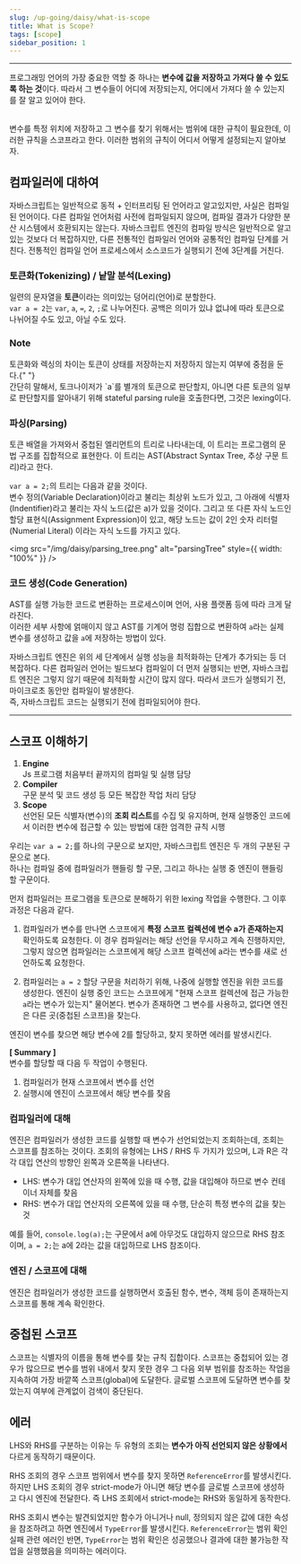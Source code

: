 ```yaml
---
slug: /up-going/daisy/what-is-scope
title: What is Scope?
tags: [scope]
sidebar_position: 1
---
```


---

프로그래밍 언어의 가장 중요한 역할 중 하나는 **변수에 값을 저장하고 가져다 쓸 수 있도록 하는 것**이다.
따라서 그 변수들이 어디에 저장되는지, 어디에서 가져다 쓸 수 있는지를 잘 알고 있어야 한다.

<br />
변수를 특정 위치에 저장하고 그 변수를 찾기 위해서는 범위에 대한 규칙이 필요한데,
이러한 규칙을 스코프라고 한다. 이러한 범위의 규칙이 어디서 어떻게 설정되는지 알아보자.

## 컴파일러에 대하여

자바스크립트는 일반적으로 동적 + 인터프리팅 된 언어라고 알고있지만, 사실은 컴파일 된 언어이다.
다른 컴파일 언어처럼 사전에 컴파일되지 않으며, 컴파일 결과가 다양한 분산 시스템에서 호환되지는 않는다.
자바스크립트 엔진의 컴파일 방식은 일반적으로 알고 있는 것보다 더 복잡하지만, 다른 전통적인 컴파일러 언어와 공통적인 컴파일 단계를 거친다.
전통적인 컴파일 언어 프로세스에서 소스코드가 실행되기 전에 3단계를 거친다.

### 토큰화(Tokenizing) / 낱말 분석(Lexing)

일련의 문자열을 **토큰**이라는 의미있는 덩어리(언어)로 분할한다.<br/>
`var a = 2`는 `var`, `a`, `=`, `2`, `;`로 나누어진다.
공백은 의미가 있냐 없냐에 따라 토큰으로 나뉘어질 수도 있고, 아닐 수도 있다.

<div
  style={{ border: "1px solid #667085", borderRadius: "6px", padding: "10px" }}
>
  <h3 style={{ textAlign: "center" }}>Note</h3>
  토큰화와 렉싱의 차이는 토큰이 상태를 저장하는지 저장하지 않는지 여부에 중점을 둔다.{" "}
  <br />
  간단히 말해서, 토크나이저가 `a`를 별개의 토큰으로 판단할지, 아니면 다른 토큰의
  일부로 판단할지를 알아내기 위해 stateful parsing rule을 호출한다면, 그것은
  lexing이다.
</div>

### 파싱(Parsing)

토큰 배열을 가져와서 중첩된 엘리먼트의 트리로 나타내는데, 이 트리는 프로그램의 문법 구조를 집합적으로 표현한다.
이 트리는 AST(Abstract Syntax Tree, 추상 구문 트리)라고 한다.<br/>

`var a = 2;`의 트리는 다음과 같을 것이다. <br/>
변수 정의(Variable Declaration)이라고 불리는 최상위 노드가 있고, 그 아래에 식별자(Indentifier)라고 불리는 자식 노드(값은 a)가 있을 것이다.
그리고 또 다른 자식 노드인 할당 표현식(Assignment Expression)이 있고, 해당 노드는 값이 2인 숫자 리터럴(Numerial Literal) 이라는 자식 노드를 가지고 있다.

<img
  src="/img/daisy/parsing_tree.png"
  alt="parsingTree"
  style={{ width: "100%" }}
/>

### 코드 생성(Code Generation)

AST를 실행 가능한 코드로 변환하는 프로세스이며 언어, 사용 플랫폼 등에 따라 크게 달라진다.<br/>
이러한 세부 사항에 얽매이지 않고 AST를 기계어 명렁 집합으로 변환하여 `a`라는 실제 변수를 생성하고 값을 `a`에 저장하는 방법이 있다.

자바스크립트 엔진은 위의 세 단계에서 실행 성능을 최적화하는 단계가 추가되는 등 더 복잡하다.
다른 컴파일러 언어는 빌드보다 컴파일이 더 먼저 실행되는 반면, 자바스크립트 엔진은 그렇지 않기 때문에 최적화할 시간이 많지 않다.
따라서 코드가 실행되기 전, 마이크로초 동안만 컴파일이 발생한다. <br/>
즉, 자바스크립트 코드는 실행되기 전에 컴파일되어야 한다.

---

## 스코프 이해하기

1. **Engine**<br/>
   Js 프로그램 처음부터 끝까지의 컴파일 및 실행 담당
2. **Compiler**<br/>
   구문 분석 및 코드 생성 등 모든 복잡한 작업 처리 담당
3. **Scope**<br/>
   선언된 모든 식별자(변수)의 **조회 리스트**를 수집 및 유지하며, 현재 실행중인 코드에서 이러한 변수에 접근할 수 있는 방법에 대한 엄격한 규칙 시행

우리는 `var a = 2;`를 하나의 구문으로 보지만, 자바스크립트 엔진은 두 개의 구분된 구문으로 본다.<br/>
하나는 컴파일 중에 컴파일러가 핸들링 할 구문, 그리고 하나는 실행 중 엔진이 핸들링 할 구문이다.

먼저 컴파일러는 프로그램을 토큰으로 분해하기 위한 lexing 작업을 수행한다. 그 이후 과정은 다음과 같다.<br/>

1. 컴파일러가 변수를 만나면 스코프에게 **특정 스코프 컬렉션에 변수 a가 존재하는지** 확인하도록 요청한다.
   이 경우 컴파일러는 해당 선언을 무시하고 계속 진행하지만, 그렇지 않으면 컴파일러는 스코프에게 해당 스코프 컬렉션에 a라는 변수를 새로 선언하도록 요청한다.

2. 컴파일러는 `a = 2` 할당 구문을 처리하기 위해, 나중에 실행할 엔진을 위한 코드를 생성한다.
   엔진이 실행 중인 코드는 스코프에게 "현재 스코프 컬렉션에 접근 가능한 `a`라는 변수가 있는지" 물어본다. 변수가 존재하면 그 변수를 사용하고, 없다면 엔진은 다른 곳(중첩된 스코프)을 찾는다.

엔진이 변수를 찾으면 해당 변수에 2를 할당하고, 찾지 못하면 에러를 발생시킨다.

**[ Summary ]** <br/>
변수를 할당할 때 다음 두 작업이 수행된다.

1. 컴파일러가 현재 스코프에서 변수를 선언
2. 실행시에 엔진이 스코프에서 해당 변수를 찾음

### 컴파일러에 대해

엔진은 컴파일러가 생성한 코드를 실행할 때 변수가 선언되었는지 조회하는데, 조회는 스코프를 참조하는 것이다.
조회의 유형에는 LHS / RHS 두 가지가 있으며, L과 R은 각각 대입 연산의 방향인 왼쪽과 오른쪽을 나타낸다.

- LHS: 변수가 대입 연산자의 왼쪽에 있을 때 수행, 값을 대입해야 하므로 변수 컨테이너 자체를 찾음
- RHS: 변수가 대입 연산자의 오른쪽에 있을 때 수행, 단순히 특정 변수의 값을 찾는 것

예를 들어, `console.log(a);`는 구문에서 a에 아무것도 대입하지 않으므로 RHS 참조이며,
`a = 2;`는 a에 2라는 값을 대입하므로 LHS 참조이다.

### 엔진 / 스코프에 대해

엔진은 컴파일러가 생성한 코드를 실행하면서 호출된 함수, 변수, 객체 등이 존재하는지 스코프를 통해 계속 확인한다.

## 중첩된 스코프

스코프는 식별자의 이름을 통해 변수를 찾는 규칙 집합이다.
스코프는 중첩되어 있는 경우가 많으므로 변수를 범위 내에서 찾지 못한 경우 그 다음 외부 범위를 참조하는 작업을 지속하여 가장 바깥쪽 스코프(global)에 도달한다.
글로벌 스코프에 도달하면 변수를 찾았는지 여부에 관계없이 검색이 중단된다.

## 에러

LHS와 RHS를 구분하는 이유는 두 유형의 조회는 **변수가 아직 선언되지 않은 상황에서** 다르게 동작하기 때문이다.

RHS 조회의 경우 스코프 범위에서 변수를 찾지 못하면 `ReferenceError`를 발생시킨다.
하지만 LHS 조회의 경우 strict-mode가 아니면 해당 변수를 글로벌 스코프에 생성하고 다시 엔진에 전달한다.
즉 LHS 조회에서 strict-mode는 RHS와 동일하게 동작한다.

RHS 조회시 변수는 발견되었지만 함수가 아니거나 null, 정의되지 않은 값에 대한 속성을 참조하려고 하면 엔진에서 `TypeError`를 발생시킨다.
`ReferenceError`는 범위 확인 실패 관련 에러인 반면, `TypeError`는 범위 확인은 성공했으나 결과에 대한 불가능한 작업을 실행했음을 의미하는 에러이다.
